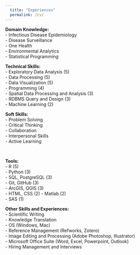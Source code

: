 ```yaml
---
  title: "Experiences"
  permalink: /cv/
---
```


<div class="column-left">
**Domain Knowledge:**  
- Infectious Disease Epidemiology  
- Disease Surveillance  
- One Health  
- Environmental Analytics  
- Statistical Programming  
</div>

<div class="column-center">
**Technical Skills:**  
- Exploratory Data Analysis (5)  
- Data Processing (5)  
- Data Visualization (5)  
- Programming (4)  
- Spatial Data Processing and Analysis (3)  
- RDBMS Query and Design (3)  
- Machine Learning (2)  
</div>

<div class="column-right">
**Soft Skills:**  
- Problem Solving  
- Critical Thinking  
- Collaboration  
- Interpersonal Skills  
- Active Learning  
</div>

<br>

<div class="column-left">
**Tools:**  
- R (5)  
- Python (3)  
- SQL, PostgreSQL (3)  
- Git, GitHub (3)  
- ArcGIS, QGIS (3)  
- HTML, CSS (2)
- Matlab (2)  
- SAS (1)  
</div>

<div class="column-center">
**Other Skills and Experiences:**  
- Scientific Writing  
- Knowledge Translation  
- OS (Windows, Mac)  
- Reference Management (Refworks, Zotero)  
- Image Editing and Processing  (Adobe Photoshop, Illustrator)  
- Microsoft Office Suite (Word, Excel, Powerpoint, Outlook)  
- Hiring Management and Interviews  
</div>

<br>

